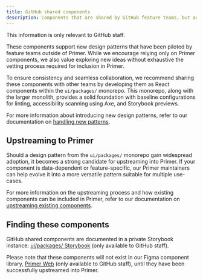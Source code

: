 ```yaml
---
title: GitHub shared components
description: Components that are shared by GitHub feature teams, but are not publicly available in Primer yet.
---
```


<Note>This information is only relevant to GitHub staff.</Note>

These components support new design patterns that have been piloted by feature teams outside of Primer. While we encourage relying only on Primer components, we also value exploring new ideas without exhaustive the vetting process required for inclusion in Primer.

To ensure consistency and seamless collaboration, we recommend sharing these components with other teams by developing them as React components within the `ui/packages/` monorepo. This monorepo, along with the larger monolith, provides a solid foundation with baseline configurations for linting, accessibility scanning using Axe, and Storybook previews.

For more information about introducing new design patterns, refer to our documentation on [handling new patterns](/guides/contribute/handling-new-patterns).

## Upstreaming to Primer

Should a design pattern from the `ui/packages/` monorepo gain widespread adoption, it becomes a strong candidate for upstreaming into Primer. If your component is data-dependent or feature-specific, our Primer maintainers can help evolve it into a more versatile pattern suitable for multiple use-cases.

For more information on the upstreaming process and how existing components can be included in Primer, refer to our documentation on [upstreaming existing components](/guides/contribute/adding-new-components#upstreaming-to-primer).

## Finding these components

GitHub shared components are documented in a private Storybook instance: [ui/packages/ Storybook](https://gh.io/storybook) (only available to GitHub staff).

Please note that these components will not exist in our Figma component library, [Primer Web](https://www.figma.com/file/GCvY3Qv8czRgZgvl1dG6lp/Primer-Web?type=design&node-id=1406%3A0&mode=design&t=Qi8hXoRhKLLrDhgf-1) (only available to GitHub staff), until they have been successfully upstreamed into Primer.
